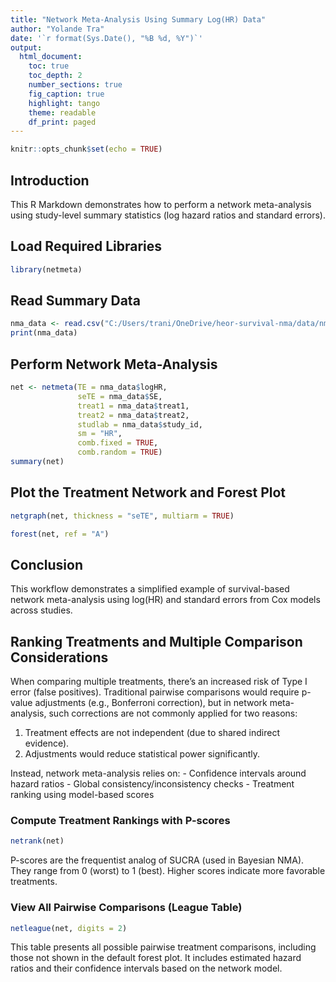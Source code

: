 ```yaml
---
title: "Network Meta-Analysis Using Summary Log(HR) Data"
author: "Yolande Tra"
date: '`r format(Sys.Date(), "%B %d, %Y")`'
output:
  html_document:
    toc: true
    toc_depth: 2
    number_sections: true
    fig_caption: true
    highlight: tango
    theme: readable
    df_print: paged
---
```


```r
knitr::opts_chunk$set(echo = TRUE)
```

## Introduction

This R Markdown demonstrates how to perform a network meta-analysis using study-level summary statistics (log hazard ratios and standard errors).

## Load Required Libraries

```r
library(netmeta)
```

## Read Summary Data

```r
nma_data <- read.csv("C:/Users/trani/OneDrive/heor-survival-nma/data/nma_summary_loghr_data.csv")
print(nma_data)
```

## Perform Network Meta-Analysis

```r
net <- netmeta(TE = nma_data$logHR,
               seTE = nma_data$SE,
               treat1 = nma_data$treat1,
               treat2 = nma_data$treat2,
               studlab = nma_data$study_id,
               sm = "HR",
               comb.fixed = TRUE,
               comb.random = TRUE)
summary(net)
```

## Plot the Treatment Network and Forest Plot

```r
netgraph(net, thickness = "seTE", multiarm = TRUE)
```

```r
forest(net, ref = "A")
```

## Conclusion

This workflow demonstrates a simplified example of survival-based network meta-analysis using log(HR) and standard errors from Cox models across studies.

## Ranking Treatments and Multiple Comparison Considerations

When comparing multiple treatments, there's an increased risk of Type I error (false positives). Traditional pairwise comparisons would require p-value adjustments (e.g., Bonferroni correction), but in network meta-analysis, such corrections are not commonly applied for two reasons:

1. Treatment effects are not independent (due to shared indirect evidence).
2. Adjustments would reduce statistical power significantly.

Instead, network meta-analysis relies on:
- Confidence intervals around hazard ratios
- Global consistency/inconsistency checks
- Treatment ranking using model-based scores

### Compute Treatment Rankings with P-scores

```r
netrank(net)
```

P-scores are the frequentist analog of SUCRA (used in Bayesian NMA). They range from 0 (worst) to 1 (best). Higher scores indicate more favorable treatments.

### View All Pairwise Comparisons (League Table)

```r
netleague(net, digits = 2)
```

This table presents all possible pairwise treatment comparisons, including those not shown in the default forest plot. It includes estimated hazard ratios and their confidence intervals based on the network model.